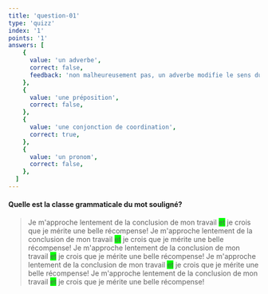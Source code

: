 ```yaml
---
title: 'question-01'
type: 'quizz'
index: '1'
points: '1'
answers: [
    {
      value: 'un adverbe',
      correct: false,
      feedback: 'non malheureusement pas, un adverbe modifie le sens du verbe uniquement...'
    },
    {
      value: 'une préposition',
      correct: false,
    },
    {
      value: 'une conjonction de coordination',
      correct: true,
    },
    {
      value: 'un pronom',
      correct: false,
    },
  ]
---
```




#### Quelle est la classe grammaticale du mot souligné?

>Je m'approche lentement de la conclusion de mon travail <span style="background-color: lime">et</span> je crois que je mérite une belle récompense!
>Je m'approche lentement de la conclusion de mon travail <span style="background-color: lime">et</span> je crois que je mérite une belle récompense!
>Je m'approche lentement de la conclusion de mon travail <span style="background-color: lime">et</span> je crois que je mérite une belle récompense!
>Je m'approche lentement de la conclusion de mon travail <span style="background-color: lime">et</span> je crois que je mérite une belle récompense!
>Je m'approche lentement de la conclusion de mon travail <span style="background-color: lime">et</span> je crois que je mérite une belle récompense!

